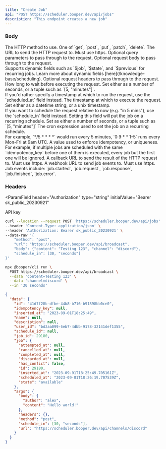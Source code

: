 ```yaml
---
title: "Create Job"
api: "POST https://scheduler.booper.dev/api/jobs"
description: "This endpoint creates a new job"
---
```


### Body

<ParamField body="method" type="enum" default="get">
  The HTTP method to use. One of `get`, `post`, `put`, `patch`, `delete`.
</ParamField>

<ParamField body="url" type="string" required>
  The URL to send the HTTP request to. Must use https.
</ParamField>

<ParamField body="query" type="JSON">
  Optional query parameters to pass through to the request.
</ParamField>

<ParamField body="body" type="JSON">
  Optional request body to pass through to the request. <br />
  Supports dynamic fields such as `$job`, `$state`, and `$previous` for recurring
  jobs. Learn more about dynamic fields [here](/knowledge-base/scheduling).
</ParamField>

<ParamField body="headers" type="JSON">
  Optional request headers to pass through to the request.
</ParamField>

<ParamField body="schedule_in" type="number | [number, string]">
  How long to wait before executing the request. Set either as a number of
  seconds, or a tuple such as `[5, "minutes"]`. <br />
  If you'd rather specify a timestamp at which to run the request, use the `scheduled_at`
  field instead.
</ParamField>

<ParamField body="scheduled_at" type="string | number | Date">
  The timestamp at which to execute the request. Set either as a datetime
  string, or a unix timestamp. <br />
  If you want to schedule the request relative to now (e.g. "in 5 mins"), use the
  `schedule_in` field instead.
</ParamField>

<ParamField body="repeat_every" type="number | [number, string]">
  Setting this field will put the job on a recurring schedule. Set as either a
  number of seconds, or a tuple such as `[5, "minutes"]`
</ParamField>

<ParamField body="cron" type="string">
  The cron expression used to set the job on a recurring schedule.
  <br /> For example, `*/5 * * * *` would run every 5 minutes, `0 9 * * 1-5` runs
  every Mon-Fri at 9am UTC.
</ParamField>

<ParamField body="idempotency_key" type="string">
  A value used to enforce idempotency, or uniqueness. <br />
  For example, if multiple jobs are scheduled with the same `idempotency_key` before
  one of them is executed, every job but the first one will be ignored.
</ParamField>

<ParamField body="callback_url" type="string">
  A callback URL to send the result of the HTTP request to. Must use https.
</ParamField>

<ParamField body="webhook_url" type="string">
  A webhook URL to send job events to. Must use https. Job events include:
  `job.started`, `job.request`, `job.response`, `job.finished`, `job.error`.
</ParamField>

### Headers

<ParamField
  header="Authorization"
  type="string"
  initialValue="Bearer sk_public_20230921"
>
  API key
</ParamField>

<RequestExample>

```bash cURL
curl --location --request POST 'https://scheduler.booper.dev/api/jobs' \
--header 'Content-Type: application/json' \
--header 'Authorization: Bearer sk_public_20230921' \
--data-raw '{
    "method": "post",
    "url": "https://scheduler.booper.dev/api/broadcast",
    "body": {"content": "Testing 123", "channel": "discord"},
    "schedule_in": [30, "seconds"]
}'
```

```bash CLI
npx @booper/cli run \
  POST https://scheduler.booper.dev/api/broadcast \
  --data 'content=Testing 123' \
  --data 'channel=discord' \
  --in '30 seconds'
```

</RequestExample>

<ResponseExample>

```json Response
{
  "data": {
    "id": "41d7f28b-dfbe-44b8-b716-b91898bb0ce0",
    "idempotency_key": null,
    "inserted_at": "2023-09-01T18:25:49",
    "name": null,
    "description": null,
    "user_id": "bd2aa099-6eb7-4dbb-9178-32141def1355",
    "schedule_id": null,
    "job_id": 29180,
    "job": {
      "attempted_at": null,
      "cancelled_at": null,
      "completed_at": null,
      "discarded_at": null,
      "has_confict": false,
      "id": 29180,
      "inserted_at": "2023-09-01T18:25:49.705161Z",
      "scheduled_at": "2023-09-01T18:26:19.707539Z",
      "state": "available"
    },
    "args": {
      "body": {
        "author": "alex",
        "content": "Hello world!"
      },
      "headers": {},
      "method": "post",
      "schedule_in": [30, "seconds"],
      "url": "https://scheduler.booper.dev/api/channels/discord"
    }
  }
}
```

</ResponseExample>

